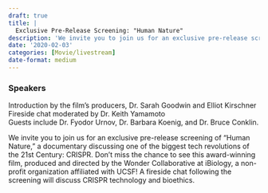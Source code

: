 ```yaml
---
draft: true 
title: |
  Exclusive Pre-Release Screening: "Human Nature"
description: 'We invite you to join us for an exclusive pre-release screening of "Human Nature," a documentary discussing one of the biggest tech revolutions of the 21st Century: CRISPR.'
date: '2020-02-03'
categories: [Movie/livestream]
date-format: medium 
---
```



### Speakers  
Introduction by the film's producers, Dr. Sarah Goodwin and Elliot Kirschner  
Fireside chat moderated by Dr. Keith Yamamoto  
Guests include Dr. Fyodor Urnov, Dr. Barbara Koenig, and Dr. Bruce Conklin.

We invite you to join us for an exclusive pre-release screening of "Human Nature," a documentary discussing one of the biggest tech revolutions of the 21st Century: CRISPR. Don't miss the chance to see this award-winning film, produced and directed by the Wonder Collaborative at iBiology, a non-profit organization affiliated with UCSF! A fireside chat following the screening will discuss CRISPR technology and bioethics.


